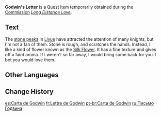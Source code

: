 {{Item Infobox
|id           = 100348
|image        = Book Letter.png
|type         = Quest Items
|description  = A love letter from [[Godwin]] to [[Glory]] detailing their love and the intimate things they did, which would make any reader blush. However, only the last part is somewhat memorable.
|source1      = Obtained during ''[[Long Distance Love]]''
}}
'''Godwin's Letter''' is a Quest Item temporarily obtained during the [[Commission]] ''[[Long Distance Love]]''.

==Text==
The [[Huaguang Stone Forest|stone peaks]] in [[Liyue]] have attracted the attention of many knights, but I'm not a fan of them. Stone is rough, and scratches the hands. Instead, I like a kind of flower known as the [[Silk Flower]]. It has a fine texture and gives off a faint aroma. If I weren't so far away, I would bring some back for you. I bet you would love them.

==Other Languages==
{{Other Languages
|default_hidden = 1
|en      = Godwin's Letter
|zhs     = 古德温的信
|zhs_rm  = Gǔdéwēn de Xìn
|zht     = 古德溫的信
|zht_rm  = Gǔdéwēn de Xìn
|ja      = グッドウィンの手紙
|ja_rm   = Guddowin no Tegami
|ko      = 갓윈의 편지
|ko_rm   = Gat-win-ui Pyeonji
|es      = Carta de Godwin
|fr      = Lettre de Godwin
|ru      = Письмо Годвина
|th      = จดหมายของ Godwin
|th_rm   = Chotmai khong Godwin
|vi      = Thư Của Godwin
|de      = Godwins Brief
|id      = Surat Godwin
|pt      = Carta de Godwin
|tr      = Godwin'in Mektubu
|it      = Lettera di Godwin
}}

==Change History==
{{Change History|1.0}}

[[es:Carta de Godwin]]
[[fr:Lettre de Godwin]]
[[pt-br:Carta de Godwin]]
[[ru:Письмо Годвина]]